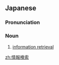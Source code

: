 ==Japanese==
{{ja-kanjitab|じょう|ほう|けん|さく}}

===Pronunciation===
{{ja-pron|じょうほう けんさく}}

===Noun===
{{ja-noun|じょうほう けんさく}}

# {{lb|ja|computing|sort=しょうほうけんさく'}} [[information retrieval]]

[[zh:情報検索]]